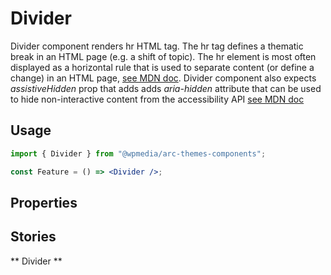 

<Meta title="Components/Divider" component={Divider} />

# Divider

Divider component renders hr HTML tag. The hr tag defines a thematic break in an HTML page (e.g. a shift of topic).
The hr element is most often displayed as a horizontal rule that is used to separate content (or define a change) in an HTML page, [see MDN doc](https://developer.mozilla.org/en-US/docs/Web/HTML/Element/hr).
Divider component also expects _assistiveHidden_ prop that adds adds _aria-hidden_ attribute that can be used to hide non-interactive content from the accessibility API [see MDN doc](https://developer.mozilla.org/en-US/docs/Web/Accessibility/ARIA/Attributes/aria-hidden#:~:text=The%20aria%2Dhidden%20attribute%20can,children%20from%20the%20accessibility%20tree)

## Usage

```jsx
import { Divider } from "@wpmedia/arc-themes-components";

const Feature = () => <Divider />;
```

## Properties

<ArgsTable of={Divider} />

## Stories

** Divider **

<Canvas>
	<Story name="Divider">
		<Divider />
	</Story>
</Canvas>
